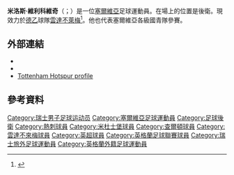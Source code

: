 {{noteTA
|G1=football
|G2=EPL
|G3=UEFA
|G4=德甲
|T=zh-hans:米洛斯·维利科维奇;zh-hk:米路斯·維積高域;zh-tw:米洛斯·維利科維奇
|1=zh-hans:维利科维奇;zh-hk:維積高域;zh-tw:維利科維奇
|2=zh-hans:米洛斯;zh-hk:米路斯;zh-tw:米洛斯
}}
{{Infobox football biography
| name           = 米洛斯·維利科維奇<br />''Miloš Veljković''
| image          = Miloš Veljković.jpg
| fullname       = Miloš Veljković
| publisher      = 
| birth_date     = {{Birth date and age|1995|9|26|df=yes}}
| birth_place    = {{SUI}}[[巴塞尔|巴塞尔]]
| height         = {{height|m=1.84|}}
| position       = [[後衛_(足球)|後衛]]、[[中場|防守中場]]
| currentclub    = [[雲達不萊梅體育會|雲達不萊梅]]
| clubnumber     = 13
| youthyears1    = {{0|0000}}－2011 | youthclubs1 = [[巴塞爾足球俱樂部|巴塞爾]]
| youthyears2    = 2011－2015 | youthclubs2 = [[托特纳姆热刺足球俱乐部|热刺]]
| years1         = 2013－2016 | clubs1 = [[托特纳姆热刺足球俱乐部|热刺]] |caps1 = 2 |goals1 = 0
| years2         = 2014－2015 | clubs2 =  → [[米德尔斯堡足球俱乐部|米德尔斯堡]]（租借） | caps2 = 3 | goals2 = 0
| years3         = 2015       | clubs3 =  → [[查尔顿竞技足球俱乐部|查尔顿]]（租借） | caps3 = 3 | goals3 = 0
| years4         = 2016     | clubs4 =  [[云达不来梅二队|云达不来梅二队]] | caps4 = 8 | goals4 = 0
| years5         = 2016－     | clubs5 =  [[雲達不萊梅體育會|雲達不萊梅]] | caps5 = 140 | goals5 = 2
| nationalyears1 = 2011       | nationalteam1 = [[瑞士16歲以下國家足球隊|瑞士U16]]  | nationalcaps1 = 1 | nationalgoals1 = 0 
| nationalyears2 = 2012       | nationalteam2 = [[塞爾維亞17歲以下國家足球隊|塞爾維亞U17]] | nationalcaps2 = 3 | nationalgoals2 = 1
| nationalyears3 = 2013–2014 | nationalteam3 = [[塞爾維亞19歲以下國家足球隊|塞爾維亞U19]] | nationalcaps3 = 7 | nationalgoals3 = 1
| nationalyears4 = 2015       | nationalteam4 = [[塞爾維亞20歲以下國家足球隊|塞爾維亞U20]] | nationalcaps4 = 9 |nationalgoals4 = 1
| nationalyears5 = 2014–2017 | nationalteam5 = [[塞爾維亞21歲以下國家足球隊|塞爾維亞U21]] | nationalcaps5 = 14 | nationalgoals5 = 0
| nationalyears6 = 2017–     | nationalteam6 = [[塞爾維亞國家足球隊|塞爾維亞]] | nationalcaps6 = 15 | nationalgoals6 = 0
| medaltemplates = 
{{MedalCompetition|[[U20世界盃足球賽|U20世界盃足球賽]]}}
{{Medal|W|[[2015年U20世界盃足球賽|2015]]|}}
{{MedalCompetition|[[歐洲U-19足球錦標賽|歐洲U-19足球錦標賽]]}}
{{Medal|W|[[2013年歐洲U-19足球錦標賽|2013]]|}}
| pcupdate = 2021年11月5日 (UTC)
| ntupdate = 2021年11月14日 (UTC)
}}

'''米洛斯·維利科維奇'''（{{lang-sr|Милош Вељковић}}；{{bd|1995年|9月26日}}）是一位[[塞爾維亞|塞爾維亞]]足球運動員。在場上的位置是後衛。現效力於[[德乙|德乙]]球隊[[雲達不萊梅體育會|雲達不萊梅]]<ref name="soccerway">{{cite web|url=http://soccerway.com/players/milos-veljkovic/218090/|title=Serbia - M. Veljković - Profile with news, career statistics and history - Soccerway|publisher=soccerway.com|accessdate=2014-04-08|archive-date=2019-03-28|archive-url=https://web.archive.org/web/20190328053245/https://www.soccerway.com/players/milos-veljkovic/218090/|dead-url=no}}</ref>。他也代表塞爾維亞各級國青隊參賽。

==外部連結==
*{{soccerbase|74145|Miloš Veljković}}
*{{soccerway|milos-veljkovic/218090|Miloš Veljković}}
*[https://web.archive.org/web/20150826064642/http://www.tottenhamhotspur.com/professionals-profiles/milos-veljkovic/ Tottenham Hotspur profile]

==參考資料==
{{Reflist}}

{{雲達不來梅球員名單}}
{{2018年世界盃足球賽塞爾維亞參賽名單}}

{{DEFAULTSORT:Veljkovic, Milos}}
[[Category:瑞士男子足球运动员|Category:瑞士男子足球运动员]]
[[Category:塞爾維亞足球運動員|Category:塞爾維亞足球運動員]]
[[Category:足球後衛|Category:足球後衛]]
[[Category:熱刺球員|Category:熱刺球員]]
[[Category:米杜士堡球員|Category:米杜士堡球員]]
[[Category:查爾頓球員|Category:查爾頓球員]]
[[Category:雲達不來梅球員|Category:雲達不來梅球員]]
[[Category:英超球員|Category:英超球員]]
[[Category:英格蘭足球聯賽球員|Category:英格蘭足球聯賽球員]]
[[Category:瑞士旅外足球運動員|Category:瑞士旅外足球運動員]]
[[Category:英格蘭外籍足球運動員|Category:英格蘭外籍足球運動員]]